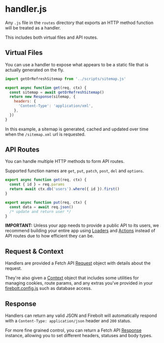 <Metadata
  title='Reference: [api].js'
  description='API Reference for an api route file.'
/>

# handler.js

Any `.js` file in the `routes` directory that exports an HTTP method function will be treated as a handler.

This includes both virtual files and API routes.

## Virtual Files

You can use a handler to expose what appears to be a static file that is actually generated on the fly.

```jsx title='routes/sitemap.xml.js' lineNumbers
import getOrRefreshSitemap from '../scripts/sitemap.js'

export async function get(req, ctx) {
  const sitemap = await getOrRefreshSitemap()
  return new Response(sitemap, {
    headers: {
      'Content-Type': 'application/xml',
    },
  })
}
```

In this example, a sitemap is generated, cached and updated over time when the `/sitemap.xml` url is requested.

## API Routes

You can handle multiple HTTP methods to form API routes.

Supported function names are `get`, `put`, `patch`, `post`, `del` and `options`.

```jsx title='route/api/users/$id.js' lineNumbers
export async function get(req, ctx) {
  const { id } = req.params
  return await ctx.db('users').where({ id }).first()
}

export async function put(req, ctx) {
  const data = await req.json()
  /* update and return user */
}
```

**IMPORTANT:** Unless your app needs to provide a public API to its users, we recommend building your entire app using [Loaders](/docs/loaders) and [Actions](/docs/actions) instead of API routes due to how efficient they can be.

## Request & Context

Handlers are provided a Fetch API [Request](https://developer.mozilla.org/en-US/docs/Web/API/Request) object with details about the request.

They're also given a [Context](/docs/ref/context) object that includes some utilities for managing cookies, route params, and any extras you've provided in your [firebolt.config.js](/docs/ref/config) such as database access.

## Response

Handlers can return any valid JSON and Firebolt will automatically respond with a `Content-Type: application/json` header and `200` status.

For more fine grained control, you can return a Fetch API [Response](https://developer.mozilla.org/en-US/docs/Web/API/Response) instance, allowing you to set different headers, statuses and body types.
